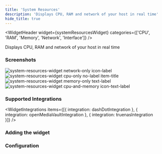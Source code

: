 ```yaml
---
title: 'System Resources'
description: 'Displays CPU, RAM and network of your host in real time'
hide_title: true
---
```




<WidgetHeader
  widget={systemResourcesWidget}
  categories={['CPU', 'RAM', 'Memory', 'Network', 'Interface']}
/>

Displays CPU, RAM and network of your host in real time

### Screenshots


<div className='flex gap-1'>
  <div className='flex flex-col gap-1'>
    <img src={network} alt="system-resources-widget network-only icon-label" width={256 + 4} height={128} />
    <div className='flex gap-1'>
      <img src={cpu} alt="system-resources-widget cpu-only no-label item-title" width={128} height={128} />
      <img src={memory} alt="system-resources-widget memory-only text-label" width={128} height={128} />
    </div>
  </div>
  <img src={cpuAndMemory} alt="system-resources-widget cpu-and-memory icon-text-label" width={256 + 4} height={256 + 4} />
</div>

### Supported Integrations

<WidgetIntegrations items={[{
  integration: dashDotIntegration
}, {
  integration: openMediaVaultIntegration
}, {
  integration: truenasIntegration
}]} />

### Adding the widget

<AddingWidget />

### Configuration

<WidgetConfig configuration={systemResourcesWidget.configuration} />